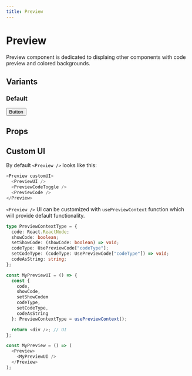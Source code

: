 ```yaml
---
title: Preview
---
```



# Preview

Preview component is dedicated to displaing other components with code preview and colored backgrounds.

## Variants

### Default

<Preview>
  <Button href="#">Button</Button>
</Preview>

## Props

<Props component={Preview} />

## Custom UI

By default `<Preview />` looks like this:

```js
<Preview customUI>
  <PreviewUI />
  <PreviewCodeToggle />
  <PreviewCode />
</Preview>
```

`<Preview />` UI can be customized with `usePreviewContext` function which will provide default functionality.

```ts
type PreviewContextType = {
  code: React.ReactNode;
  showCode: boolean;
  setShowCode: (showCode: boolean) => void;
  codeType: UsePreviewCode["codeType"];
  setCodeType: (codeType: UsePreviewCode["codeType"]) => void;
  codeAsString: string;
};

const MyPreviewUI = () => {
  const {
    code,
    showCode,
    setShowCodem
    codeType,
    setCodeType,
    codeAsString
  }: PreviewContextType = usePreviewContext();

  return <div />; // UI
};

const MyPreview = () => (
  <Preview>
    <MyPreviewUI />
  </Preview>
);
```
